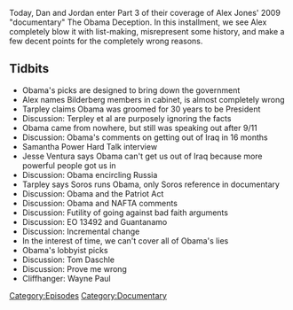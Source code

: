 {{DEFAULTSORT:
    #_EPISODE_0230C:Obama Deception, Part 3
}}{{Episode
    | title           = Obama Deception, Part 3
    | caption         = Listen to this episode on [https://knowledgefight.libsyn.com/knowledge-fight-obama-deception-part-3 Libsyn] [https://open.spotify.com/episode/251LRr7UOc8TTRVwuDU1CB Spotify]
    | episodeNumber   = 230C
    | length          = 01:58:42
    | airDate         = November 21, 2018
    | episodeType     = [[:Category:Documentary|Documentary]]
    | appearance      = [[George Humphries]], [[Webster Tarpley]], [[Samantha Power]], [[Jesse Ventura]], [[Tom Daschle]], [[Wayne Paul]]
    | previousEpisode = [[230B: Obama Deception, Part 2]]
    | nextEpisode     = [[230D: Obama Deception, Part 4]]
}}

{{Stub}}

Today, Dan and Jordan enter Part 3 of their coverage of Alex Jones' 2009 "documentary" The Obama Deception. In this installment, we see Alex completely blow it with list-making, misrepresent some history, and make a few decent points for the completely wrong reasons.

==Tidbits==

*Obama's picks are designed to bring down the government
*Alex names Bilderberg members in cabinet, is almost completely wrong
*Tarpley claims Obama was groomed for 30 years to be President
*Discussion: Terpley et al are purposely ignoring the facts
*Obama came from nowhere, but still was speaking out after 9/11
*Discussion: Obama's comments on getting out of Iraq in 16 months
*Samantha Power Hard Talk interview
*Jesse Ventura says Obama can't get us out of Iraq because more powerful people got us in
*Discussion: Obama encircling Russia
*Tarpley says Soros runs Obama, only Soros reference in documentary
*Discussion: Obama and the Patriot Act
*Discussion: Obama and NAFTA comments
*Discussion: Futility of going against bad faith arguments
*Discussion: EO 13492 and Guantanamo
*Discussion: Incremental change
*In the interest of time, we can't cover all of Obama's lies
*Obama's lobbyist picks
*Discussion: Tom Daschle
*Discussion: Prove me wrong
*Cliffhanger: Wayne Paul

[[Category:Episodes]]
[[Category:Documentary]]
